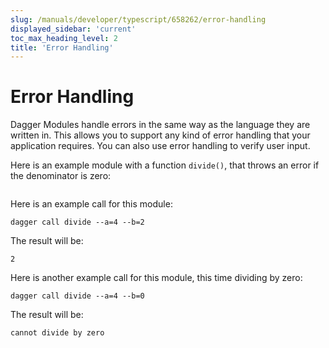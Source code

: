 ```yaml
---
slug: /manuals/developer/typescript/658262/error-handling
displayed_sidebar: 'current'
toc_max_heading_level: 2
title: 'Error Handling'
---
```



# Error Handling


Dagger Modules handle errors in the same way as the language they are written in. This allows you to support any kind of error handling that your application requires. You can also use error handling to verify user input.

Here is an example module with a function `divide()`, that throws an error if the denominator is zero:

```typescript file=./snippets/error-handling/index.ts
```

Here is an example call for this module:

```shell
dagger call divide --a=4 --b=2
```

The result will be:

```shell
2
```

Here is another example call for this module, this time dividing by zero:

```shell
dagger call divide --a=4 --b=0
```

The result will be:

```shell
cannot divide by zero
```
